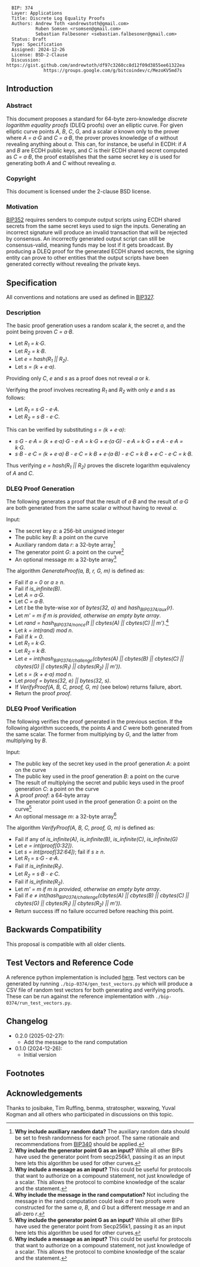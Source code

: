 <pre>
  BIP: 374
  Layer: Applications
  Title: Discrete Log Equality Proofs
  Authors: Andrew Toth <andrewstoth@gmail.com>
           Ruben Somsen <rsomsen@gmail.com>
           Sebastian Falbesoner <sebastian.falbesoner@gmail.com>
  Status: Draft
  Type: Specification
  Assigned: 2024-12-26
  License: BSD-2-Clause
  Discussion: https://gist.github.com/andrewtoth/df97c3260cc8d12f09d3855ee61322ea
              https://groups.google.com/g/bitcoindev/c/MezoKV5md7s
</pre>

== Introduction ==

=== Abstract ===

This document proposes a standard for 64-byte zero-knowledge ''discrete logarithm equality proofs'' (DLEQ proofs) over an elliptic curve. For given elliptic curve points ''A'', ''B'', ''C'', ''G'', and a scalar ''a'' known only to the prover where ''A = a⋅G'' and ''C = a⋅B'', the prover proves knowledge of ''a'' without revealing anything about ''a''. This can, for instance, be useful in ECDH: if ''A'' and ''B'' are ECDH public keys, and ''C'' is their ECDH shared secret computed as ''C = a⋅B'', the proof establishes that the same secret key ''a'' is used for generating both ''A'' and ''C'' without revealing ''a''.

=== Copyright ===

This document is licensed under the 2-clause BSD license.

=== Motivation ===

[https://github.com/bitcoin/bips/blob/master/bip-0352.mediawiki#specification BIP352] requires senders to compute output scripts using ECDH shared secrets from the same secret keys used to sign the inputs. Generating an incorrect signature will produce an invalid transaction that will be rejected by consensus. An incorrectly generated output script can still be consensus-valid, meaning funds may be lost if it gets broadcast.
By producing a DLEQ proof for the generated ECDH shared secrets, the signing entity can prove to other entities that the output scripts have been generated correctly without revealing the private keys.

== Specification ==

All conventions and notations are used as defined in [https://github.com/bitcoin/bips/blob/master/bip-0327.mediawiki#user-content-Notation BIP327].

=== Description ===

The basic proof generation uses a random scalar ''k'', the secret ''a'', and the point being proven ''C = a⋅B''.

* Let ''R<sub>1</sub> = k⋅G''.
* Let ''R<sub>2</sub> = k⋅B''.
* Let ''e = hash(R<sub>1</sub> || R<sub>2</sub>)''.
* Let ''s = (k + e⋅a)''.

Providing only ''C'', ''e'' and ''s'' as a proof does not reveal ''a'' or ''k''.

Verifying the proof involves recreating ''R<sub>1</sub>'' and ''R<sub>2</sub>'' with only ''e'' and ''s'' as follows:

* Let ''R<sub>1</sub> = s⋅G - e⋅A''.
* Let ''R<sub>2</sub> = s⋅B - e⋅C''.

This can be verified by substituting ''s = (k + e⋅a)'':

* ''s⋅G - e⋅A = (k + e⋅a)⋅G - e⋅A = k⋅G + e⋅(a⋅G) - e⋅A = k⋅G + e⋅A - e⋅A = k⋅G''.
* ''s⋅B - e⋅C = (k + e⋅a)⋅B - e⋅C = k⋅B + e⋅(a⋅B) - e⋅C = k⋅B + e⋅C - e⋅C = k⋅B''.

Thus verifying ''e = hash(R<sub>1</sub> || R<sub>2</sub>)'' proves the discrete logarithm equivalency of ''A'' and ''C''.

=== DLEQ Proof Generation ===

The following generates a proof that the result of ''a⋅B'' and the result of ''a⋅G'' are both generated from the same scalar ''a'' without having to reveal ''a''.

Input:
* The secret key ''a'': a 256-bit unsigned integer
* The public key ''B'': a point on the curve
* Auxiliary random data ''r'': a 32-byte array<ref name="why_include_auxiliary_random_data"> ''' Why include auxiliary random data?''' The auxiliary random data should be set to fresh randomness for each proof. The same rationale and recommendations from [https://github.com/bitcoin/bips/blob/master/bip-0340.mediawiki#default-signing BIP340] should be applied.</ref> 
* The generator point ''G'': a point on the curve<ref name="why_include_G"> ''' Why include the generator point G as an input?''' While all other BIPs have used the generator point from secp256k1, passing it as an input here lets this algorithm be used for other curves.</ref>
* An optional message ''m'': a 32-byte array<ref name="why_include_a_message"> ''' Why include a message as an input?''' This could be useful for protocols that want to authorize on a compound statement, not just knowledge of a scalar. This allows the protocol to combine knowledge of the scalar and the statement.</ref>

The algorithm ''GenerateProof(a, B, r, G, m)'' is defined as:
* Fail if ''a = 0'' or ''a &ge; n''.
* Fail if ''is_infinite(B)''.
* Let ''A = a⋅G''.
* Let ''C = a⋅B''.
* Let ''t'' be the byte-wise xor of ''bytes(32, a)'' and ''hash<sub>BIP0374/aux</sub>(r)''.
* Let ''m' = m if m is provided, otherwise an empty byte array''.
* Let ''rand = hash<sub>BIP0374/nonce</sub>(t || cbytes(A) || cbytes(C) || m')''.<ref name="why_include_m_in_rand"> ''' Why include the message in the rand computation?''' Not including the message in the rand computation could leak ''a'' if two proofs were constructed for the same ''a'', ''B'', and ''G'' but a different message ''m'' and an all-zero ''r''.</ref>
* Let ''k = int(rand) mod n''.
* Fail if ''k = 0''.
* Let ''R<sub>1</sub> = k⋅G''.
* Let ''R<sub>2</sub> = k⋅B''.
* Let ''e = int(hash<sub>BIP0374/challenge</sub>(cbytes(A) || cbytes(B) || cbytes(C) || cbytes(G) || cbytes(R<sub>1</sub>) || cbytes(R<sub>2</sub>) || m'))''.
* Let ''s = (k + e⋅a) mod n''.
* Let ''proof = bytes(32, e) || bytes(32, s)''.
* If ''VerifyProof(A, B, C, proof, G, m)'' (see below) returns failure, abort.
* Return the proof ''proof''.

=== DLEQ Proof Verification ===

The following verifies the proof generated in the previous section. If the following algorithm succeeds, the points ''A'' and ''C'' were both generated from the same scalar. The former from multiplying by ''G'', and the latter from multiplying by ''B''.

Input:
* The public key of the secret key used in the proof generation ''A'': a point on the curve
* The public key used in the proof generation ''B'': a point on the curve
* The result of multiplying the secret and public keys used in the proof generation ''C'': a point on the curve
* A proof ''proof'': a 64-byte array
* The generator point used in the proof generation ''G'': a point on the curve<ref name="why_include_G"> ''' Why include the generator point G as an input?''' While all other BIPs have used the generator point from Secp256k1, passing it as an input here lets this algorithm be used for other curves.</ref>
* An optional message ''m'': a 32-byte array<ref name="why_include_a_message"> ''' Why include a message as an input?''' This could be useful for protocols that want to authorize on a compound statement, not just knowledge of a scalar. This allows the protocol to combine knowledge of the scalar and the statement.</ref>

The algorithm ''VerifyProof(A, B, C, proof, G, m)'' is defined as:
* Fail if any of ''is_infinite(A)'', ''is_infinite(B)'', ''is_infinite(C)'', ''is_infinite(G)''
* Let ''e = int(proof[0:32])''.
* Let ''s = int(proof[32:64])''; fail if ''s &ge; n''.
* Let ''R<sub>1</sub> = s⋅G - e⋅A''.
* Fail if ''is_infinite(R<sub>1</sub>)''.
* Let ''R<sub>2</sub> = s⋅B - e⋅C''.
* Fail if ''is_infinite(R<sub>2</sub>)''.
* Let ''m' = m if m is provided, otherwise an empty byte array''.
* Fail if ''e ≠ int(hash<sub>BIP0374/challenge</sub>(cbytes(A) || cbytes(B) || cbytes(C) || cbytes(G) || cbytes(R<sub>1</sub>) || cbytes(R<sub>2</sub>) || m'))''.
* Return success iff no failure occurred before reaching this point.

==Backwards Compatibility==

This proposal is compatible with all older clients.

== Test Vectors and Reference Code ==

A reference python implementation is included [https://github.com/bitcoin/bips/blob/master/bip-0374/reference.py here].
Test vectors can be generated by running <code>./bip-0374/gen_test_vectors.py</code> which will produce a CSV file of random test vectors for both generating and verifying proofs. These can be run against the reference implementation with <code>./bip-0374/run_test_vectors.py</code>.

== Changelog ==

* 0.2.0 (2025-02-27):
** Add the message to the rand computation
* 0.1.0 (2024-12-26):
** Initial version

== Footnotes ==

<references />

== Acknowledgements ==

Thanks to josibake, Tim Ruffing, benma, stratospher, waxwing, Yuval Kogman and all others who
participated in discussions on this topic.
